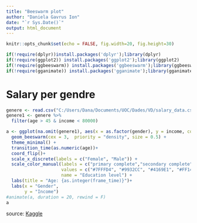 ---
title: "Beeswarm plot"
author: "Daniela Gavrus Ion"
date: "`r Sys.Date()`"
output: html_document
---

```{r setup, include=FALSE}
knitr::opts_chunk$set(echo = FALSE, fig.width=20, fig.height=30)
```

```{r, warning = FALSE, message=FALSE}
if(!require(dplyr))install.packages('dplyr');library(dplyr)
if(!require(ggplot2)) install.packages('ggplot2');library(ggplot2)
if(!require(ggbeeswarm)) install.packages('ggbeeswarm');library(ggbeeswarm)
if(!require(gganimate)) install.packages('gganimate');library(gganimate)
```

# Salary per gendre

```{r, echo=FALSE, warning=FALSE,results='hide',message =F, gganimate = list(duration = 20, rewind = F), fig.width = 20, fig.height = 30}
genere <- read.csv("C:/Users/Dana/Documents/UOC/Dades/VD/salary_data.csv", sep = ";")
genere1 <- genere %>%
  filter(age > 45 & income < 80000)

a <- ggplot(na.omit(genere1), aes(x = as.factor(gender), y = income, color = as.factor(education_level))) +
  geom_beeswarm(cex = 3,  priority = "density", size = 0.5) +
  theme_minimal() + 
  transition_time(as.numeric(age))+
  coord_flip()+
  scale_x_discrete(labels = c("Female", "Male")) +
  scale_color_manual(labels = c("primary complete","secondary complete","tertiary complete", "post graduate complete"), 
                     values = c("#7FFFD4", "#9932CC", "#4169E1", "#FF1493"), 
                     name = "Education level") +
  labs(title = "Age: {as.integer(frame_time)}")+
  labs(x = "Gender", 
       y = "Income")
#animate(a, duration = 20, rewind = F)
a

```



source: [Kaggle](https://www.kaggle.com/datasets/micheldc55/anual-salary-reports-survey)

